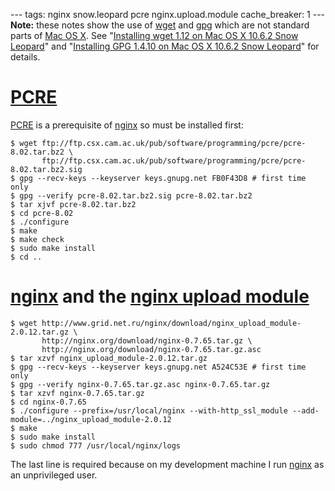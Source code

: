 ---
tags: nginx snow.leopard pcre nginx.upload.module
cache_breaker: 1
---
'''Note:''' these notes show the use of [[wget]] and [[gpg]] which are not standard parts of [[Mac OS X]]. See "[[Installing wget 1.12 on Mac OS X 10.6.2 Snow Leopard]]" and "[[Installing GPG 1.4.10 on Mac OS X 10.6.2 Snow Leopard]]" for details.

= [[PCRE]] =

[[PCRE]] is a prerequisite of [[nginx]] so must be installed first:

<pre lang="shell">$ wget ftp://ftp.csx.cam.ac.uk/pub/software/programming/pcre/pcre-8.02.tar.bz2 \
       ftp://ftp.csx.cam.ac.uk/pub/software/programming/pcre/pcre-8.02.tar.bz2.sig
$ gpg --recv-keys --keyserver keys.gnupg.net FB0F43D8 # first time only
$ gpg --verify pcre-8.02.tar.bz2.sig pcre-8.02.tar.bz2
$ tar xjvf pcre-8.02.tar.bz2
$ cd pcre-8.02
$ ./configure
$ make
$ make check
$ sudo make install
$ cd ..</pre>

= [[nginx]] and the [[nginx upload module]] =

<pre lang="shell">$ wget http://www.grid.net.ru/nginx/download/nginx_upload_module-2.0.12.tar.gz \
       http://nginx.org/download/nginx-0.7.65.tar.gz \
       http://nginx.org/download/nginx-0.7.65.tar.gz.asc
$ tar xzvf nginx_upload_module-2.0.12.tar.gz 
$ gpg --recv-keys --keyserver keys.gnupg.net A524C53E # first time only
$ gpg --verify nginx-0.7.65.tar.gz.asc nginx-0.7.65.tar.gz
$ tar xzvf nginx-0.7.65.tar.gz
$ cd nginx-0.7.65
$ ./configure --prefix=/usr/local/nginx --with-http_ssl_module --add-module=../nginx_upload_module-2.0.12
$ make
$ sudo make install
$ sudo chmod 777 /usr/local/nginx/logs</pre>

The last line is required because on my development machine I run [[nginx]] as an unprivileged user.
